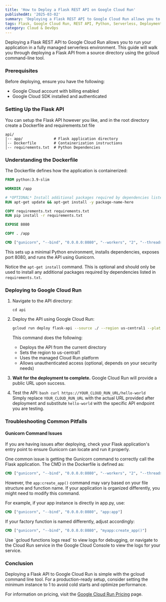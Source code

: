 ```yaml
---
title: 'How to Deploy a Flask REST API on Google Cloud Run'
publishedAt: '2025-03-02'
summary: 'Deploying a Flask REST API to Google Cloud Run allows you to run your application in a fully managed serverless environment. This guide will walk you through deploying a Flask API from a source directory using the gcloud command-line tool.'
tags: Flask, Google Cloud Run, REST API, Python, Serverless, Deployment
category: Cloud & DevOps
---
```


Deploying a Flask REST API to Google Cloud Run allows you to run your application in a fully managed serverless environment. This guide will walk you through deploying a Flask API from a source directory using the gcloud command-line tool.

### Prerequisites

Before deploying, ensure you have the following:

- Google Cloud account with billing enabled
- Google Cloud SDK installed and authenticated

### Setting Up the Flask API

You can setup the Flask API however you like, and in the root directory create a Dockerfile and requirements.txt file

```
api/
│-- app/              # Flask application directory
│-- Dockerfile        # Containerization instructions
│-- requirements.txt  # Python Dependencies
```

### Understanding the Dockerfile

The Dockerfile defines how the application is containerized:

```dockerfile
FROM python:3.9-slim

WORKDIR /app

# *OPTIONAL* Install additional packages required by dependencies listed in requirements.tx
RUN apt-get update && apt-get install -y package-name-here

COPY requirements.txt requirements.txt
RUN pip install -r requirements.txt

EXPOSE 8080

COPY . /app

CMD ["gunicorn", "--bind", "0.0.0.0:8080", "--workers", "2", "--threads", "8", "app:create_app()"]
```

This sets up a minimal Python environment, installs dependencies, exposes port 8080, and runs the API using Gunicorn.

Notice the `apt-get install` command. This is optional and should only be used to install any additional packages required by dependencies listed in `requirements.txt`.

### Deploying to Google Cloud Run

1. Navigate to the API directory:
   ```
   cd api
   ```
2. Deploy the API using Google Cloud Run:

   ```bash
   gcloud run deploy flask-api --source ./ --region us-central1 --platform managed --allow-unauthenticated
   ```

   This command does the following:

   - Deploys the API from the current directory
   - Sets the region to us-central1
   - Uses the managed Cloud Run platform
   - Allows unauthenticated access (optional, depends on your security needs)

3. **Wait for the deployment to complete.** Google Cloud Run will provide a public URL upon success.

4. Test the API:
   `bash
 curl https://YOUR_CLOUD_RUN_URL/hello-world
 `
   Simply replace `YOUR_CLOUD_RUN_URL` with the actual URL provided after deployment and substitute `hello-world` with the specific API endpoint you are testing.

### Troubleshooting Common Pitfalls

#### Gunicorn Command Issues

<Callout type="warning">
If you are having issues after deploying, check your Flask application's entry point to ensure Gunicorn can locate and run it properly.
</Callout>

One common issue is getting the Gunicorn command to correctly call the Flask application. The CMD in the Dockerfile is defined as:

```Dockerfile
CMD ["gunicorn", "--bind", "0.0.0.0:8080", "--workers", "2", "--threads", "8", "app:create_app()"]
```

However, the `app:create_app()` command may vary based on your file structure and function name. If your application is organized differently, you might need to modify this command.

For example, if your app instance is directly in app.py, use:

```Dockerfile
CMD ["gunicorn", "--bind", "0.0.0.0:8080", "app:app"]
```

If your factory function is named differently, adjust accordingly:

```Dockerfile
CMD ["gunicorn", "--bind", "0.0.0.0:8080", "myapp:create_app()"]
```


<Callout type="tip">
Use `gcloud functions logs read` to view logs for debugging, or navigate to the Cloud Run service in the Google Cloud Console to view the logs for your service.
</Callout>

### Conclusion

Deploying a Flask API to Google Cloud Run is simple with the gcloud command line tool. For a production-ready setup, consider setting the minimum instance to 1 to avoid cold starts and optimize performance.

For information on pricing, visit the [Google Cloud Run Pricing](https://cloud.google.com/run/pricing) page.
